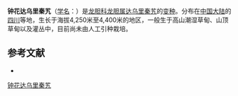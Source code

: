 {{Infraspeciesbox
| name = 钟花达乌里秦艽
| status = 
| status_system = 
| image =
| genus = Gentiana
| species link = 达乌里秦艽
| species = dahurica
| varietas = campanulata
| authority = 
}}

'''钟花达乌里秦艽'''（[[学名|学名]]：{{lang|la|''Gentiana dahurica'' var. ''campanulata''}}）是[[龙胆科|龙胆科]][[龙胆属|龙胆属]][[达乌里秦艽|达乌里秦艽]]的[[变种|变种]]。分布在[[中国大陆|中国大陆]]的[[四川|四川]]等地，生长于海拔4,250米至4,400米的地区，一般生于高山潮湿草甸、山顶草甸以及灌丛中，目前尚未由人工引种栽培。

== 参考文献 ==
<div class="references-small">
* {{cite web| url =http://www.bioinfo.cn/db05/KmzwSpecies.php?action=view&id=17759| title =钟花达乌里秦艽（变种）| work =《中国高等植物数据库全库》| publisher =中国科学院微生物研究所| author =昆明植物研究所| accessdate =2009-02-25| deadurl =yes| archiveurl =https://web.archive.org/web/20160305072938/http://www.bioinfo.cn/db05/KmzwSpecies.php?action=view&id=17759| archivedate =2016-03-05}}
</div>
{{Taxonbar|from=Q18232327}}

[[Category:龙胆属|钟花达乌里秦艽]]


{{植物小作品}}